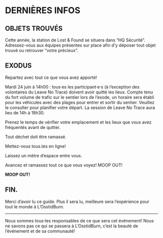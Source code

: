 # DERNIÈRES INFOS {-}

<h2><span>OBJETS TROUVÉS</span></h2>

Cette année, la station de Lost & Found se situera dans "HQ Sécurité". Adressez-vous aux équipes présentes sur place afin d’y déposer tout objet trouvé ou retrouver “votre précieux”. 


<h2><span>EXODUS</span></h2>

Repartez avec tout ce que vous avez apporté! 


Mardi 24 juin à 14h00 : tous·es les participant·e·s  (à l’exception des volontaires du Leave No Trace) doivent avoir quitté les lieux. Compte tenu du fort volume de trafic sur le sentier lors de l’exode, un horaire sera établi pour les véhicules avec des plages pour entrer et sortir du sentier. Veuillez le consulter pour planifier votre départ. La session de Leave No Trace aura lieu de 14h à 18h30. 


Prenez le temps de vérifier votre emplacement et les lieux que vous avez fréquentés avant de quitter.  


Tout déchet doit être ramassé. 


Mettez-vous tous.tes en ligne! 


Laissez un mètre d’espace entre vous. 


Avancez et ramassez tout ce que vous voyez! MOOP OUT!

**MOOP OUT!**

<h2><span> FIN. </span></h2>

Merci d’avoir lu ce guide. 
Plus il sera lu, meilleure sera l’expérience pour  tout le monde à L’OsstidBurn.

--- 

Nous sommes tous·tes responsables de ce que sera cet événement! Nous ne savons pas ce qui se passera à L’OsstidBurn, c’est la beauté de l’événement et de sa communauté! 
